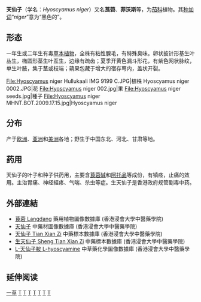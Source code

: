{{Speciesbox
| taxon = Hyoscyamus niger
| authority = [[卡爾·林奈|L.]], 1753
| image = Hyoscyamus niger - Köhler–s Medizinal-Pflanzen-073.jpg
| image_caption = 《科勒藥用植物》(1897), <br />''Hyoscyamus niger''
}}

'''天仙子'''（学名：''Hyoscyamus niger''）又名'''莨菪'''、'''菲沃斯'''等，为[[茄科|茄科]]植物。其[[种加词|种加词]]“''niger''”意为“黑色的”。

==形态==
一年生或二年生有毒[[草本植物|草本植物]]，全株有粘性腺毛，有特殊臭味。卵状披针形基生叶丛生，椭圆形茎生叶互生，边缘有疏齿；夏季开黄色漏斗形花，有紫色网状脉纹，单生叶腋，集于茎或枝端；蒴果包藏于增大的宿存萼内，盖状开裂。
<gallery>
File:Hyoscyamus niger Hullukaali IMG 9199 C.JPG|植株
Hyoscyamus niger 0002.JPG|花
File:Hyoscyamus niger 002.jpg|果
File:Hyoscyamus niger seeds.jpg|種子
File:Hyoscyamus niger MHNT.BOT.2009.17.15.jpg|Hyoscyamus niger
</gallery>
==分布==
产于[[欧洲|欧洲]]、[[亚洲|亚洲]]和[[美洲|美洲]]各地；野生于中国东北、河北、甘肃等地。

==药用==
{{medical}}

天仙子的叶子和种子供药用，主要含[[莨菪碱|莨菪碱]]和[[阿托品|阿托品]]等成份，有镇痉，止痛的效用。主治胃痛、神经經疼、气喘、杀虫等症。生天仙子是香港政府规管剧毒中药。

==外部連結==
* [http://libproject.hkbu.edu.hk/was40/detail?lang=ch&channelid=1288&searchword=herb_id=D00474 茛菪 Langdang] {{Wayback|url=http://libproject.hkbu.edu.hk/was40/detail?lang=ch&channelid=1288&searchword=herb_id=D00474 |date=20190519223208 }} 藥用植物圖像數據庫 (香港浸會大學中醫藥學院) {{zh}}{{en}}
*[https://sys01.lib.hkbu.edu.hk/cmed/mmid/detail.php?pid=B00257 天仙子] 中藥材圖像數據庫  (香港浸會大學中醫藥學院) {{zh}}{{en}} 
* [http://libproject.hkbu.edu.hk/was40/detail?channelid=44273&searchword=herb_id=D00829 天仙子 Tian Xian Zi] {{Wayback|url=http://libproject.hkbu.edu.hk/was40/detail?channelid=44273&searchword=herb_id=D00829 |date=20160304102527 }} 中藥標本數據庫 (香港浸會大學中醫藥學院) {{zh-hant}}{{en}}
* [http://libproject.hkbu.edu.hk/was40/detail?channelid=44273&searchword=herb_id=D00183 生天仙子 Sheng Tian Xian Zi] {{Wayback|url=http://libproject.hkbu.edu.hk/was40/detail?channelid=44273&searchword=herb_id=D00183 |date=20190519091917 }} 中藥標本數據庫 (香港浸會大學中醫藥學院) {{zh-hant}}{{en}}
* [http://libproject.hkbu.edu.hk/was40/detail?channelid=22253&lang=cht&searchword=code=P00325 L-天仙子胺 L-hyoscyamine] {{Wayback|url=http://libproject.hkbu.edu.hk/was40/detail?channelid=22253&lang=cht&searchword=code=P00325 |date=20150518124128 }} 中草藥化學圖像數據庫 (香港浸會大學中醫藥學院) {{zh}}{{en}}

== 延伸阅读 ==
{{Wikisource further reading}}

{{Drug use}}
{{Taxonbar}}
[[Category:藥用植物|一草]]
[[Category:天仙子属|T]]
[[Category:致谵妄药|T]]
[[Category:麻醉药品|T]]
[[Category:宗教致幻剂|T]]
[[Category:草药与真菌迷幻剂|T]]
[[Category:有毒植物|T]]
[[Category:1753年描述的植物|T]]